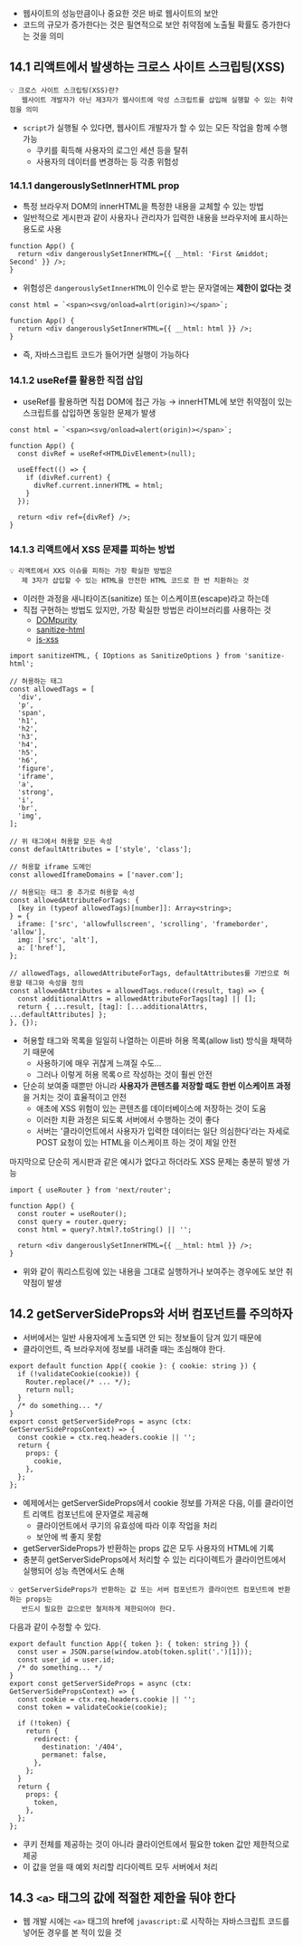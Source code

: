 - 웹사이트의 성능만큼이나 중요한 것은 바로 웹사이트의 보안
- 코드의 규모가 증가한다는 것은 필연적으로 보안 취약점에 노출될 확률도 증가한다는 것을 의미

## 14.1 리액트에서 발생하는 크로스 사이트 스크립팅(XSS)

```
💡 크로스 사이트 스크립팅(XSS)란?
   웹사이트 개발자가 아닌 제3자가 웹사이트에 악성 스크립트를 삽입해 실행할 수 있는 취약점을 의미
```

- `script`가 실행될 수 있다면, 웹사이트 개발자가 할 수 있는 모든 작업을 함께 수행 가능
  - 쿠키를 획득해 사용자의 로그인 세션 등을 탈취
  - 사용자의 데이터를 변경하는 등 각종 위험성

### 14.1.1 dangerouslySetInnerHTML prop

- 특정 브라우저 DOM의 innerHTML을 특정한 내용을 교체할 수 있는 방법
- 일반적으로 게시판과 같이 사용자나 관리자가 입력한 내용을 브라우저에 표시하는 용도로 사용

```tsx
function App() {
  return <div dangerouslySetInnerHTML={{ __html: 'First &middot; Second' }} />;
}
```

- 위험성은 `dangerouslySetInnerHTML`이 인수로 받는 문자열에는 **제한이 없다는 것**

```tsx
const html = `<span><svg/onload=alrt(origin)></span>`;

function App() {
  return <div dangerouslySetInnerHTML={{ __html: html }} />;
}
```

- 즉, 자바스크립트 코드가 들어가면 실행이 가능하다

### 14.1.2 useRef를 활용한 직접 삽입

- useRef를 활용하면 직접 DOM에 접근 가능 → innerHTML에 보안 취약점이 있는 스크립트를 삽입하면 동일한 문제가 발생

```tsx
const html = `<span><svg/onload=alert(origin)></span>`;

function App() {
  const divRef = useRef<HTMLDivElement>(null);

  useEffect(() => {
    if (divRef.current) {
      divRef.current.innerHTML = html;
    }
  });

  return <div ref={divRef} />;
}
```

### 14.1.3 리액트에서 XSS 문제를 피하는 방법

```
💡 리액트에서 XXS 이슈를 피하는 가장 확실한 방법은
   제 3자가 삽입할 수 있는 HTML을 안전한 HTML 코드로 한 번 치환하는 것
```

- 이러한 과정을 새니타이즈(sanitize) 또는 이스케이프(escape)라고 하는데
- 직접 구현하는 방법도 있지만, 가장 확실한 방법은 라이브러리를 사용하는 것
  - [DOMpurity](https://github.com/cure53/DOMPurify)
  - [sanitize-html](https://github.com/apostrophecms/sanitize-html)
  - [js-xss](https://github.com/leizongmin/js-xss)

```tsx
import sanitizeHTML, { IOptions as SanitizeOptions } from 'sanitize-html';

// 허용하는 태그
const allowedTags = [
  'div',
  'p',
  'span',
  'h1',
  'h2',
  'h3',
  'h4',
  'h5',
  'h6',
  'figure',
  'iframe',
  'a',
  'strong',
  'i',
  'br',
  'img',
];

// 위 태그에서 허용할 모든 속성
const defaultAttributes = ['style', 'class'];

// 허용할 iframe 도메인
const allowedIframeDomains = ['naver.com'];

// 허용되는 태그 중 추가로 허용할 속성
const allowedAttributeForTags: {
  [key in (typeof allowedTags)[number]]: Array<string>;
} = {
  iframe: ['src', 'allowfullscreen', 'scrolling', 'frameborder', 'allow'],
  img: ['src', 'alt'],
  a: ['href'],
};

// allowedTags, allowedAttributeForTags, defaultAttributes를 기반으로 허용할 태그와 속성을 정의
const allowedAttributes = allowedTags.reduce((result, tag) => {
  const additionalAttrs = allowedAttributeForTags[tag] || [];
  return { ...result, [tag]: [...additionalAttrs, ...defaultAttributes] };
}, {});
```

- 허용할 태그와 목록을 일일히 나열하는 이른바 허용 목록(allow list) 방식을 채택하기 때문에
  - 사용하기에 매우 귀찮게 느껴질 수도...
  - 그러나 이렇게 허용 목록ㅇ르 작성하는 것이 훨씬 안전
- 단순히 보여줄 때뿐만 아니라 **사용자가 콘텐츠를 저장할 때도 한번 이스케이프 과정**을 거치는 것이 효율적이고 안전
  - 애초에 XSS 위험이 있는 콘텐츠를 데이터베이스에 저장하는 것이 도움
  - 이러한 치환 과정은 되도록 서버에서 수행하는 것이 좋다
  - 서버는 '클라이언트에서 사용자가 입력한 데이터는 일단 의심한다'라는 자세로 POST 요청이 있는 HTML을 이스케이프 하는 것이 제일 안전

마지막으로 단순히 게시판과 같은 예시가 없다고 하더라도 XSS 문제는 충분히 발생 가능

```tsx
import { useRouter } from 'next/router';

function App() {
  const router = useRouter();
  const query = router.query;
  const html = query?.html?.toString() || '';

  return <div dangerouslySetInnerHTML={{ __html: html }} />;
}
```

- 위와 같이 쿼리스트링에 있는 내용을 그대로 실행하거나 보여주는 경우에도 보안 취약점이 발생

## 14.2 getServerSideProps와 서버 컴포넌트를 주의하자

- 서버에서는 일반 사용자에게 노출되면 안 되는 정보들이 담겨 있기 때문에
- 클라이언트, 즉 브라우저에 정보를 내려줄 때는 조심해야 한다.

```tsx
export default function App({ cookie }: { cookie: string }) {
  if (!validateCookie(cookie)) {
    Router.replace(/* ... */);
    return null;
  }
  /* do something... */
}
export const getServerSideProps = async (ctx: GetServerSidePropsContext) => {
  const cookie = ctx.req.headers.cookie || '';
  return {
    props: {
      cookie,
    },
  };
};
```

- 예제에서는 getServerSideProps에서 cookie 정보를 가져온 다음, 이를 클라이언트 리액트 컴포넌트에 문자열로 제공해
  - 클라이언트에서 쿠기의 유효성에 따라 이후 작업을 처리
  - 보안에 썩 좋지 못함
- getServerSideProps가 반환하는 props 값은 모두 사용자의 HTML에 기록
- 충분히 getServerSideProps에서 처리할 수 있는 리다이렉트가 클라이언트에서 실행되어 성능 측면에서도 손해

```
💡 getServerSideProps가 반환하는 값 또는 서버 컴포넌트가 클라이언트 컴포넌트에 반환하는 props는
   반드시 필요한 값으로만 철저하게 제한되어야 한다.
```

다음과 같이 수정할 수 있다.

```tsx
export default function App({ token }: { token: string }) {
  const user = JSON.parse(window.atob(token.split('.')[1]));
  const user_id = user.id;
  /* do something... */
}
export const getServerSideProps = async (ctx: GetServerSidePropsContext) => {
  const cookie = ctx.req.headers.cookie || '';
  const token = validateCookie(cookie);

  if (!token) {
    return {
      redirect: {
        destination: '/404',
        permanet: false,
      },
    };
  }
  return {
    props: {
      token,
    },
  };
};
```

- 쿠키 전체를 제공하는 것이 아니라 클라이언트에서 필요한 token 값만 제한적으로 제공
- 이 값을 얻을 때 예외 처리할 리다이렉트 모두 서버에서 처리

## 14.3 `<a>` 태그의 값에 적절한 제한을 둬야 한다

- 웹 개발 시에는 `<a>` 태그의 href에 `javascript:`로 시작하는 자바스크립트 코드를 넣어둔 경우를 본 적이 있을 것
